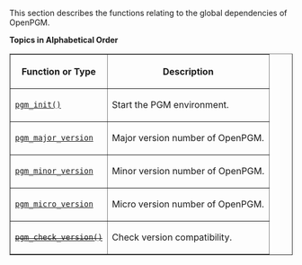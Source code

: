﻿This section describes the functions relating to the global dependencies of OpenPGM.

'''Topics in Alphabetical Order'''

<table border="1" cellpadding="5" cellspacing="0">
<tr>
<th>Function or Type</th>
<th>Description</th>
</tr>
<tr>
<td><tt>[[OpenPGM C Reference/pgm_init()|pgm_init()]]</tt></td>
<td>Start the PGM environment.</td>
</tr><tr>
<td><tt>[[OpenPGM C Reference/pgm_check_version()|pgm_major_version]]</tt></td>
<td>Major version number of OpenPGM.</td>
</tr><tr>
<td><tt>[[OpenPGM C Reference/pgm_check_version()|pgm_minor_version]]</tt></td>
<td>Minor version number of OpenPGM.</td>
</tr><tr>
<td><tt>[[OpenPGM C Reference/pgm_check_version()|pgm_micro_version]]</tt></td>
<td>Micro version number of OpenPGM.</td>
</tr><tr>
<td><s><tt>[[OpenPGM C Reference/pgm_check_version()|pgm_check_version()]]</tt></s></td>
<td>Check version compatibility.</td>
</tr>
</table>

